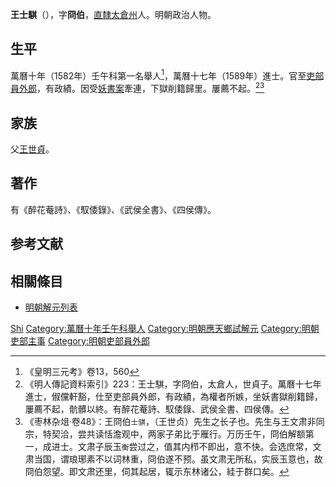 {{明清人物信息框
| 姓名 = 王士騏
| 原名 =
| 圖片名稱= 
| 圖片大小 = 200px
| 圖片說明 = 
| 最高職務 = 吏部員外郎
| 國家 = 大明
| 爵位 =
| 籍貫 = [[南直隸|直隸]][[太倉州|太倉州]]
| 族裔 = 漢族
| 旗籍 = 
| 字號 = 字冏伯
| 諡號 = 
| 出生日期 = [[嘉靖|嘉靖]]三十六年（1557年）
| 出生地點 = [[南直隸|直隸]][[太倉州|太倉州]]
| 逝世日期 = 卒年不详
| 逝世地點 = [[南直隸|直隸]][[太倉州|太倉州]]
| 墓葬 =
| 配偶 =
| 親屬 =（祖父）[[王忬|王忬]]<br>（父）[[王世貞|王世貞]]、（叔）[[王世懋|王世懋]]
| 出身 = 
*萬曆十年壬午科應天鄉試第一名舉人
*萬曆十七年己丑科進士出身
| 經歷 = 
| 著作 =
}}

'''王士騏'''（{{bd|1557年||？||Wang}}），字'''冏伯'''，[[南直隸|直隸]][[太倉州|太倉州]]人。明朝政治人物。

==生平==
萬曆十年（1582年）壬午科第一名舉人<ref>《皇明三元考》卷13，560</ref>，萬曆十七年（1589年）進士。官至[[吏部|吏部]][[員外郎|員外郎]]，有政績。因受[[妖書案|妖書案]]牽連，下獄削籍歸里。屢薦不起。<ref>《明人傳記資料索引》223：王士騏，字冏伯，太倉人，世貞子。萬曆十七年進士，俶儻軒豁，仕至吏部員外郎，有政績，為權者所嫉，坐妖書獄削籍歸，屢薦不起，骯髒以終。有醉花菴詩、馭倭錄、武侯全書、四侯傳。</ref><ref>《枣林杂俎·卷48》：王冏伯<small>士骐</small>，（王世贞）先生之长子也。先生与王文肃非同宗，特契洽，尝共读恬澹观中，两家子弟比于雁行。万历壬午，冏伯解额第一，成进士。文肃子辰玉<small>衡</small>尝过之，值其内栉不即出，意不快。会选庶常，文肃当国，谓琅琊素不以词林重，冏伯遂不预。虽文肃无所私，实辰玉意也，故冏伯怨望。即文肃还里，伺其起居，辄示东林诸公，絓于群口矣。</ref>

== 家族 ==
父[[王世貞|王世貞]]。

==著作==
有《醉花菴詩》、《馭倭錄》、《武侯全書》、《四侯傳》。

==参考文献==
{{reflist}}

==相關條目==
*[[明朝解元列表|明朝解元列表]]

{{萬曆十七年己丑科殿試金榜}}

{{Authority control}}

{{DEFAULTSORT:Wang王}}
[[Category:太倉瑯琊王氏|Shi]]
[[Category:萬曆十年壬午科舉人|Category:萬曆十年壬午科舉人]]
[[Category:明朝應天鄉試解元|Category:明朝應天鄉試解元]]
[[Category:明朝吏部主事|Category:明朝吏部主事]]
[[Category:明朝吏部員外郎|Category:明朝吏部員外郎]]